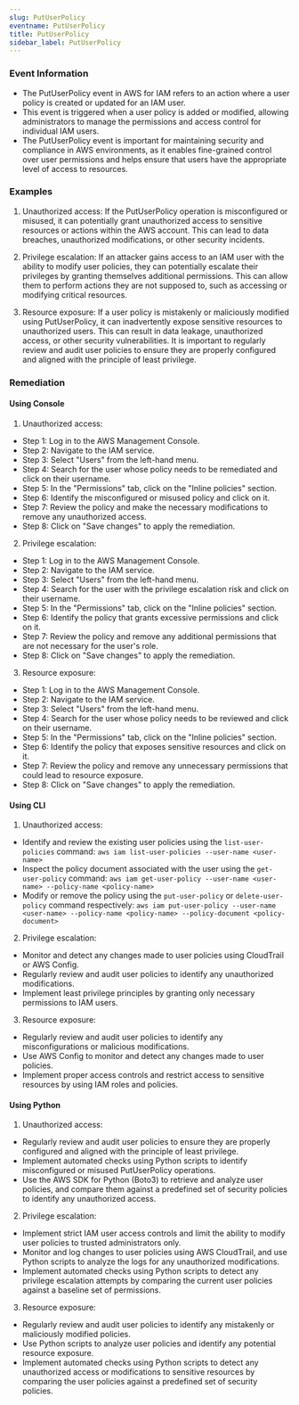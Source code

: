 ```yaml
--- 
slug: PutUserPolicy
eventname: PutUserPolicy
title: PutUserPolicy
sidebar_label: PutUserPolicy
---
```

                       
### Event Information

- The PutUserPolicy event in AWS for IAM refers to an action where a user policy is created or updated for an IAM user.
- This event is triggered when a user policy is added or modified, allowing administrators to manage the permissions and access control for individual IAM users.
- The PutUserPolicy event is important for maintaining security and compliance in AWS environments, as it enables fine-grained control over user permissions and helps ensure that users have the appropriate level of access to resources.


### Examples

1. Unauthorized access: If the PutUserPolicy operation is misconfigured or misused, it can potentially grant unauthorized access to sensitive resources or actions within the AWS account. This can lead to data breaches, unauthorized modifications, or other security incidents.

2. Privilege escalation: If an attacker gains access to an IAM user with the ability to modify user policies, they can potentially escalate their privileges by granting themselves additional permissions. This can allow them to perform actions they are not supposed to, such as accessing or modifying critical resources.

3. Resource exposure: If a user policy is mistakenly or maliciously modified using PutUserPolicy, it can inadvertently expose sensitive resources to unauthorized users. This can result in data leakage, unauthorized access, or other security vulnerabilities. It is important to regularly review and audit user policies to ensure they are properly configured and aligned with the principle of least privilege.

### Remediation

#### Using Console

1. Unauthorized access:
- Step 1: Log in to the AWS Management Console.
- Step 2: Navigate to the IAM service.
- Step 3: Select "Users" from the left-hand menu.
- Step 4: Search for the user whose policy needs to be remediated and click on their username.
- Step 5: In the "Permissions" tab, click on the "Inline policies" section.
- Step 6: Identify the misconfigured or misused policy and click on it.
- Step 7: Review the policy and make the necessary modifications to remove any unauthorized access.
- Step 8: Click on "Save changes" to apply the remediation.

2. Privilege escalation:
- Step 1: Log in to the AWS Management Console.
- Step 2: Navigate to the IAM service.
- Step 3: Select "Users" from the left-hand menu.
- Step 4: Search for the user with the privilege escalation risk and click on their username.
- Step 5: In the "Permissions" tab, click on the "Inline policies" section.
- Step 6: Identify the policy that grants excessive permissions and click on it.
- Step 7: Review the policy and remove any additional permissions that are not necessary for the user's role.
- Step 8: Click on "Save changes" to apply the remediation.

3. Resource exposure:
- Step 1: Log in to the AWS Management Console.
- Step 2: Navigate to the IAM service.
- Step 3: Select "Users" from the left-hand menu.
- Step 4: Search for the user whose policy needs to be reviewed and click on their username.
- Step 5: In the "Permissions" tab, click on the "Inline policies" section.
- Step 6: Identify the policy that exposes sensitive resources and click on it.
- Step 7: Review the policy and remove any unnecessary permissions that could lead to resource exposure.
- Step 8: Click on "Save changes" to apply the remediation.

#### Using CLI

1. Unauthorized access:
- Identify and review the existing user policies using the `list-user-policies` command: `aws iam list-user-policies --user-name <user-name>`
- Inspect the policy document associated with the user using the `get-user-policy` command: `aws iam get-user-policy --user-name <user-name> --policy-name <policy-name>`
- Modify or remove the policy using the `put-user-policy` or `delete-user-policy` command respectively: `aws iam put-user-policy --user-name <user-name> --policy-name <policy-name> --policy-document <policy-document>`

2. Privilege escalation:
- Monitor and detect any changes made to user policies using CloudTrail or AWS Config.
- Regularly review and audit user policies to identify any unauthorized modifications.
- Implement least privilege principles by granting only necessary permissions to IAM users.

3. Resource exposure:
- Regularly review and audit user policies to identify any misconfigurations or malicious modifications.
- Use AWS Config to monitor and detect any changes made to user policies.
- Implement proper access controls and restrict access to sensitive resources by using IAM roles and policies.

#### Using Python

1. Unauthorized access:
- Regularly review and audit user policies to ensure they are properly configured and aligned with the principle of least privilege.
- Implement automated checks using Python scripts to identify misconfigured or misused PutUserPolicy operations.
- Use the AWS SDK for Python (Boto3) to retrieve and analyze user policies, and compare them against a predefined set of security policies to identify any unauthorized access.

2. Privilege escalation:
- Implement strict IAM user access controls and limit the ability to modify user policies to trusted administrators only.
- Monitor and log changes to user policies using AWS CloudTrail, and use Python scripts to analyze the logs for any unauthorized modifications.
- Implement automated checks using Python scripts to detect any privilege escalation attempts by comparing the current user policies against a baseline set of permissions.

3. Resource exposure:
- Regularly review and audit user policies to identify any mistakenly or maliciously modified policies.
- Use Python scripts to analyze user policies and identify any potential resource exposure.
- Implement automated checks using Python scripts to detect any unauthorized access or modifications to sensitive resources by comparing the user policies against a predefined set of security policies.


 